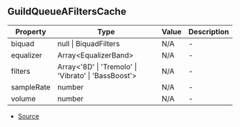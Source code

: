 ## GuildQueueAFiltersCache


| Property | Type | Value | Description |
| ----------- | ----------- | ----------- | ----------- |
| biquad | null \| BiquadFilters | N/A | - |
| equalizer | Array\<EqualizerBand> | N/A | - |
| filters | Array\<'8D' \| 'Tremolo' \| 'Vibrato' \| 'BassBoost'> | N/A | - |
| sampleRate | number | N/A | - |
| volume | number | N/A | - |


- [Source](https://github.com/Androz2091/discord-player/blob/6af3b78/packages/discord-player/src/Structures/GuildQueueAudioFilters.ts#L181)